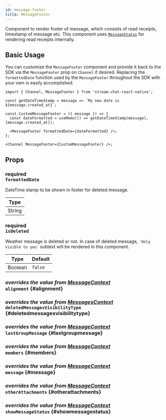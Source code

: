 ```yaml
---
id: message-footer
title: MessageFooter
---
```



Component to render footer of message, which consists of read receipts, timestamp of message etc. This component uses [`MessageStatus`](./message_status.mdx) for rendering read receipts internally.

## Basic Usage

You can customize the `MessageFooter` component and provide it back to the SDK via the `MessageFooter` prop on `Channel` if desired.
Replacing the `formattedDate` function used by the `MessageFooter` throughout the SDK with your own is easily accomplished.

```tsx
import { Channel, MessageFooter } from 'stream-chat-react-native';

const getDateTimeStamp = message => `My new date is ${message.created_at}`;

const CustomMessageFooter = ({ message }) => {
  const dateFormatted = useMemo(() => getDateTimeStamp(message), [message.created_at]);

  <MessageFooter formattedDate={dateFormatted} />;
};

<Channel MessageFooter={CustomMessageFooter} />;
```

## Props

### <div class="label description required">required</div> `formattedDate`

DateTime stamp to be shown in footer for deleted message.

| Type   |
| ------ |
| String |

### <div class="label required">required</div> `isDeleted`

Weather message is deleted or not. In case of deleted message, `'Only visible to you'` subtext will be rendered in this component.

| Type    | Default |
| ------- | ------- |
| Boolean | `false` |

### <div class="label description">_overrides the value from [MessageContext](../../../state-and-offline-support/contexts/message-context#alignment)_</div> `alignment` {#alignment}

<Alignment />

### <div class="label description">_overrides the value from [MessagesContext](../../../state-and-offline-support/contexts/messages-context#deletedmessagesvisibiltytype)_</div> `deletedMessagesVisibilityType` {#deletedmessagesvisibilitytype}

<DeletedMessagesVisibilityType />

### <div class="label description">_overrides the value from [MessageContext](../../../state-and-offline-support/contexts/message-context#lastgroupmessage)_</div> `lastGroupMessage` {#lastgroupmessage}

<LastGroupMessage />

### <div class="label description">_overrides the value from [MessageContext](../../../state-and-offline-support/contexts/message-context#members)_</div> `members` {#members}

<Members />

### <div class="label description">_overrides the value from [MessageContext](../../../state-and-offline-support/contexts/message-context#message)_</div> `message` {#message}

<MessageProp />

### <div class="label description">_overrides the value from [MessageContext](../../../state-and-offline-support/contexts/message-context#otherattachments)_</div> `otherAttachments` {#otherattachments}

<OtherAttachments />

### <div class="label description">_overrides the value from [MessageContext](../../../state-and-offline-support/contexts/message-context#showmessagestatus)_</div> `showMessageStatus` {#showmessagestatus}

<ShowMessageStatus />
